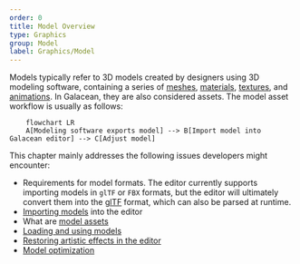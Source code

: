 ```yaml
---
order: 0
title: Model Overview
type: Graphics
group: Model
label: Graphics/Model
---
```


Models typically refer to 3D models created by designers using 3D modeling software, containing a series of [meshes](/en/docs/graphics/mesh/mesh/), [materials](/en/docs/graphics/material/material/), [textures](/en/docs/graphics/texture/texture/), and [animations](/en/docs/animation/overview/). In Galacean, they are also considered assets. The model asset workflow is usually as follows:

```mermaid
	flowchart LR
	A[Modeling software exports model] --> B[Import model into Galacean editor] --> C[Adjust model]
```

This chapter mainly addresses the following issues developers might encounter:

- Requirements for model formats. The editor currently supports importing models in `glTF` or `FBX` formats, but the editor will ultimately convert them into the [glTF](/en/docs/graphics/model/glTF/) format, which can also be parsed at runtime.
- [Importing models](/en/docs/graphics/model/importGlTF/) into the editor
- What are [model assets](/en/docs/graphics/model/assets/)
- [Loading and using models](/en/docs/graphics/model/use/)
- [Restoring artistic effects in the editor](/en/docs/graphics/model/restoration/)
- [Model optimization](/en/docs/graphics/model/opt/)


